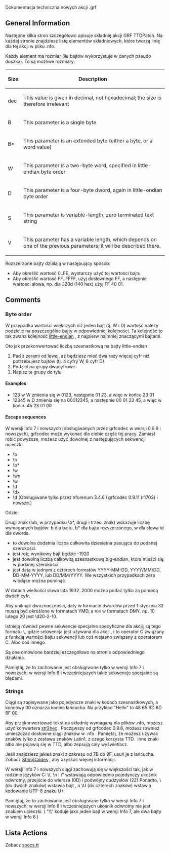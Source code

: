 {{pl/Development/NewGRF/inne strony|en=newgrf-specs.tt-wiki.net/wiki/GRFActionsDetailed|pl=pl/Development/NewGRF/NFO Specs/GRFActionsDetailed}}
<!--{{-}}<br>--><!--{{ambox | text = w trakcie edycji.}}--><!-- -->
Dokumentacja techniczna nowych akcji .grf

==General Information==

Następne kilka stron szczegółowo opisuje składnię akcji GRF TTDPatch. Na każdej stronie znajdziesz listę elementów składniowych, które tworzą linię dla tej akcji w pliku .nfo.

Każdy element ma rozmiar (ile bajtów wykorzystuje w danych pseudo duszka). To są możliwe rozmiary:

{|
!Size !!Description
|-
|dec ||This value is given in decimal, not hexadecimal; the size is therefore irrelevant
|-
|B ||This parameter is a single byte
|-
|B* ||This parameter is an extended byte (either a byte, or a word value)
|-
|W ||This parameter is a two-byte word, specified in little-endian byte order
|-
|D ||This parameter is a four-byte dword, again in little-endian byte order
|-
|S ||This parameter is variable-length, zero terminated text string
|-
|V ||This parameter has a variable length, which depends on one of the previous parameters; it will be described there.
|}

Rozszerzone bajty działają w następujący sposób:
* Aby określić wartość 0..FE, wystarczy użyć tej wartości bajtu
* Aby określić wartość FF..FFFF, użyj dosłownego FF, a następnie wartości słowa, np. dla 320d (140 hex) użyj FF 40 01.

==Comments==

===Byte order===

W przypadku wartości większych niż jeden bajt (tj. W i D) wartość należy podzielić na poszczególne bajty w odpowiedniej kolejności. Ta kolejność to tak zwana kolejność  [http://en.wikipedia.org/wiki/Endianness little-endian] , z najpierw najmniej znaczącymi bajtami.

Oto jak przekonwertować liczbę szesnastkową na bajty little-endian
#Pad z zerami od lewej, aż będziesz mieć dwa razy więcej cyfr niż potrzebujesz bajtów (tj. 4 cyfry W, 8 cyfr D)
#Podziel na grupy dwucyfrowe
#Napisz te grupy do tyłu

====Examples====

* 123 w W zmienia się w 0123, następnie 01 23, a więc w końcu 23 01
* 12345 w D zmienia się na 00012345, a następnie 00 01 23 45, a więc w końcu 45 23 01 00

====Escape sequences====

W wersji Info 7 i nowszych (obsługiwanych przez grfcodec w wersji 0.9.9 i nowszych), grfcodec może wykonać dla ciebie część tej pracy. Zamiast robić powyższe, możesz użyć dowolnej z następujących sekwencji ucieczki:

* \b<dec>
* \b<year>
* \b*<dec>
* \w<dec>
* \wx<hex>
* \w<date>
* \d<dec>
* \dx<hex>
* \d<date> (Obsługiwane tylko przez nforenum 3.4.6 i grfcodec 0.9.11 (r1703) i nowsze.)


Gdzie:

Drugi znak (lub, w przypadku \b*, drugi i trzeci znak) wskazuje liczbę wymaganych bajtów: b dla bajtu, b* dla bajtu rozszerzonego, w dla słowa id dla dworda.

* <dec> to dowolna dodatnia liczba całkowita dziesiętna pasująca do podanej szerokości.
* <year> jest rok; wynikowy bajt będzie <year>-1920
* <hex> jest dowolną liczbą całkowitą szesnastkową big-endian, która mieści się w podanej szerokości.
* <date> jest datą w jednym z czterech formatów YYYY-MM-DD, YYYY/MM/DD, DD-MM-YYYY, lub DD/MM/YYYY. We wszystkich przypadkach zera wiodące można pominąć.

W datach wielkości słowa lata 1932..2000 można podać tylko za pomocą dwóch cyfr.

Aby uniknąć dwuznaczności, daty w formacie dwordów przed 1 stycznia 32 muszą być określone w formatach YMD, a nie w formatach DMY. np. 10 lutego 20 jest \d20-2-10.


Istnieją również pewne sekwencje specjalne specyficzne dla akcji; są tego formatu <tt>\<action><operator></tt>, gdzie sekwencja jest używana dla akcji <tt><action></tt>, i <tt><operator></tt> to operator C związany z funkcją wartości bajtu sekwencji lub coś niejasno związany z operatorem C. Albo coś innego.

Są one omówione bardziej szczegółowo na stronie odpowiedniego działania.


Pamiętaj, że to zachowanie jest obsługiwane tylko w wersji Info 7 i nowszych; w wersji Info 6 i wcześniejszych takie sekwencje specjalne są błędami.

===Strings===

Ciągi są zapisywane jako pojedyncze znaki w kodach szesnastkowych, a końcowy 00 oznacza koniec łańcucha. Na przykład "Hello" to 48 65 6D 6D 6F 00.

Aby przekonwertować tekst na składnię wymaganą dla plików .nfo, możesz użyć konwertera [http://www.ttdpatch.net/cgi-bin/str2hex.pl str2hex] . Począwszy od grfcodec 0.9.6, możesz również umieszczać dosłowne ciągi znaków w .nfo . Pamiętaj, że możesz używać znaków tylko z zestawu znaków Latin1, z czego korzysta TTD. &nbsp;Inne znaki albo nie pojawią się w TTD, albo zepsują cały wyświetlacz.

Jeśli znajdziesz jakieś znaki z zakresu od 7B do 9F, usuń je z łańcucha. Zobacz  [[pl/Development/NewGRF/NFO Specs/StringCodes|StringCodes]] , aby uzyskać więcej informacji.

W wersji Info 7 i nowszych ciągi zachowują się w większości tak, jak w rodzinie języków C: \\, \n i  \" wstawiają odpowiednio pojedynczy ukośnik odwrotny, przejście do wiersza (0D) i podwójny cudzysłów (22) Ponadto, \<hex> (do dwóch znaków) wstawia bajt <hex>, a \U <hex> (do czterech znaków) wstawia kodowanie UTF-8 znaku U+<hex>

Pamiętaj, że to zachowanie jest obsługiwane tylko w wersji Info 7 i nowszych; w wersji Info 6 i wcześniejszych ukośnik odwrotny nie jest znakiem ucieczki. ( "\\"  koduje jako jeden bajt w wersji Info 7, ale dwa bajty w wersji Info 6.)

==Lista Actions==

Zobacz <!--[[Main Page]]-->[[pl/Development/NewGRF/NFO Specs/Main Page|specs.tt]]